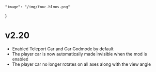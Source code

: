 	"image": "/img/fouc-hlmov.png"
}

# v2.20

- Enabled Teleport Car and Car Godmode by default
- The player car is now automatically made invisible when the mod is enabled
- The player car no longer rotates on all axes along with the view angle